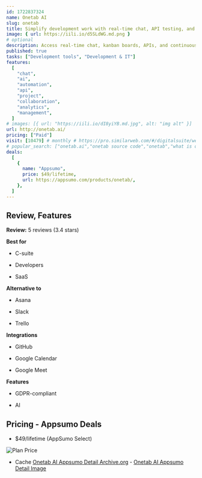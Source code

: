 ```yaml
---
id: 1722837324
name: Onetab AI
slug: onetab
title: Simplify development work with real-time chat, API testing, and continuous integration and deployment
image: { url: https://iili.io/d5SLdWG.md.png }
# optional
description: Access real-time chat, kanban boards, APIs, and continuous integration and deployment in one placeConnect your datasets and pull valuable data insights using the ChatGPT-like AI assistant
published: true
tasks: ["Development tools", "Development & IT"]
features:
  [
    "chat",
    "ai",
    "automation",
    "api",
    "project",
    "collaboration",
    "analytics",
    "management",
  ]
# images: [{ url: "https://iili.io/dI8yiYB.md.jpg", alt: "img alt" }]
url: http://onetab.ai/
pricing: ["Paid"]
visit: [10479] # monthly # https://pro.similarweb.com/#/digitalsuite/websiteanalysis/home
# popular_search: ["onetab.ai","onetab source code","onetab","what is one tab","npm run publish"]
deals:
  [
    {
      name: "Appsumo",
      price: $49/lifetime,
      url: https://appsumo.com/products/onetab/,
    },
  ]
---
```


## Review, Features

**Review:** 5 reviews (3.4 stars)

**Best for**

- C-suite

- Developers

- SaaS

**Alternative to**

- Asana

- Slack

- Trello

**Integrations**

- GitHub

- Google Calendar

- Google Meet

**Features**

- GDPR-compliant

- AI

## Pricing - Appsumo Deals

- $49/lifetime (AppSumo Select)

<Img src="https://iili.io/d5gxFvp.png" alt="Plan Price" />

- Cache [Onetab AI Appsumo Detail Archive.org](https://web.archive.org/web/*/https://appsumo.com/products/onetab/) - [Onetab AI Appsumo Detail Image](https://iili.io/d5g5lef.png)
